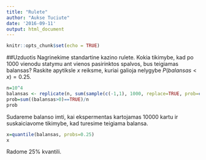 ---
title: "Rulete"
author: "Aukse Tuciute"
date: '2016-09-11'
output: html_document
---

```{r setup, include=FALSE}
knitr::opts_chunk$set(echo = TRUE)
```

##Uzduotis
Nagrinekime standartine kazino rulete. Kokia tikimybe, kad po $1000$ vienodu statymu ant vienos pasirinktos spalvos, bus teigiamas balansas? Raskite apytiksle $x$ reiksme, kuriai galioja nelygybe $P(balansas<x) = 0.25$.

```{r}
n=10^4
balansas <- replicate(n, sum(sample(c(-1,1), 1000, replace=TRUE, prob=c(19/37, 18/37))))
prob=sum((balansas>0)==TRUE)/n
prob
```

Sudareme balanso imti, kai ekspermentas kartojamas 10000 kartu ir suskaiciavome tikimybe, kad turesime teigiama balansa.

```{r}
x=quantile(balansas, probs=0.25)
x
```
Radome 25% kvantili.